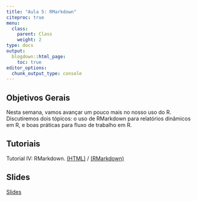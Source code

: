 ```yaml
---
title: "Aula 5: RMarkdown"
citeproc: true
menu: 
  class:
    parent: Class
    weight: 2
type: docs
output:
  blogdown::html_page:
    toc: true
editor_options: 
  chunk_output_type: console
---
```


## Objetivos Gerais 

Nesta semana, vamos avançar um pouco mais no nosso uso do R. Discutiremos dois tópicos: o uso de RMarkdown para relatórios dinâmicos em R, e boas práticas para fluxo de trabalho em R. 


## Tutoriais

Tutorial IV: RMarkdown. [(HTML)](/Tutoriais/tutorial4_rmarkdown.html) / [(RMarkdown)](/Tutoriais/tutorial4_rmarkdown.rmd)

## Slides

[Slides](/slides/slides-04-rmarkdown.html)
